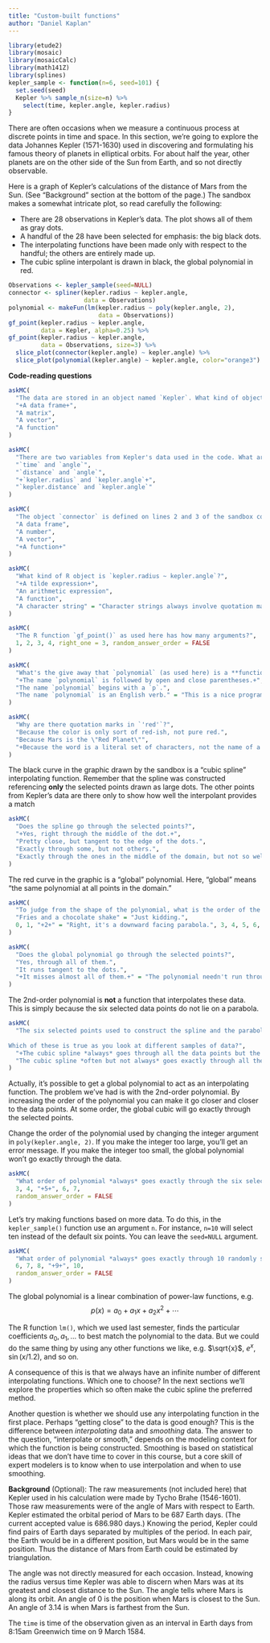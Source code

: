 ```yaml
---
title: "Custom-built functions"
author: "Daniel Kaplan"
---
```


```r
library(etude2)
library(mosaic)
library(mosaicCalc)
library(math141Z)
library(splines)
kepler_sample <- function(n=6, seed=101) {
  set.seed(seed)
  Kepler %>% sample_n(size=n) %>%
    select(time, kepler.angle, kepler.radius)
}

```

There are often occasions when we measure a continuous process at discrete points in time and space. In this section, we're going to explore the data Johannes Kepler (1571-1630) used in discovering and formulating his famous theory of planets in elliptical orbits. For about half the year, other planets are on the other side of the Sun from Earth, and so not directly observable. 

Here is a graph of Kepler's calculations of the distance of Mars from the Sun. (See "Background" section at the bottom of the page.) The sandbox makes a somewhat intricate plot, so read carefully the following:

* There are 28 observations in Kepler's data. The plot shows all of them as gray dots. 
* A handful of the 28 have been selected for emphasis: the big black dots.
* The interpolating functions have been made only with respect to the handful; the others are entirely made up.
* The cubic spline interpolant is drawn in black, the global polynomial in red.

```r
Observations <- kepler_sample(seed=NULL)
connector <- spliner(kepler.radius ~ kepler.angle, 
                     data = Observations)
polynomial <- makeFun(lm(kepler.radius ~ poly(kepler.angle, 2), 
                         data = Observations))
gf_point(kepler.radius ~ kepler.angle, 
         data = Kepler, alpha=0.25) %>%
gf_point(kepler.radius ~ kepler.angle, 
         data = Observations, size=3) %>%
  slice_plot(connector(kepler.angle) ~ kepler.angle) %>%
  slice_plot(polynomial(kepler.angle) ~ kepler.angle, color="orange3") 
```

<div class="explanation-note">
**Code-reading questions**

```r
askMC(
  "The data are stored in an object named `Kepler`. What kind of object is `Kepler`?",
  "+A data frame+",
  "A matrix",
  "A vector",
  "A function"
)
```

```r
askMC(
  "There are two variables from Kepler's data used in the code. What are their names?", 
  "`time` and `angle`",
  "`distance` and `angle`",
  "+`kepler.radius` and `kepler.angle`+",
  "`kepler.distance` and `kepler.angle`"
)
```

```r
askMC(
  "The object `connector` is defined on lines 2 and 3 of the sandbox code. What kind of R object is `connector`? (Hint, you may need to read further along in the code to figure this out.)",
  "A data frame",
  "A number",
  "A vector",
  "+A function+"
)
```



```r
askMC(
  "What kind of R object is `kepler.radius ~ kepler.angle`?",
  "+A tilde expression+",
  "An arithmetic expression",
  "A function",
  "A character string" = "Character strings always involve quotation marks."
)
```
```r
askMC(
  "The R function `gf_point()` as used here has how many arguments?",
  1, 2, 3, 4, right_one = 3, random_answer_order = FALSE
)
```

```r
askMC(
  "What's the give away that `polynomial` (as used here) is a **function**?",
  "+The name `polynomial` is followed by open and close parentheses.+",
  "The name `polynomial` begins with a `p`.",
  "The name `polynomial` is an English verb." = "This is a nice programming style to use natural-language verbs to name functions, but it is not at all required by the language. (And \"polynomial\" isn't a verb anyway.)"
)
```

```r
askMC(  
  "Why are there quotation marks in `'red'`?",
  "Because the color is only sort of red-ish, not pure red.",
  "Because Mars is the \"Red Planet\"",
  "+Because the word is a literal set of characters, not the name of a function or other R object.+"
)
```

</div>

The black curve in the graphic drawn by the sandbox is a "cubic spline" interpolating function. Remember that the spline was constructed referencing **only** the selected points drawn as large dots. The other points from Kepler's data are there only to show how well the interpolant provides a match

```r
askMC(
  "Does the spline go through the selected points?",
  "+Yes, right through the middle of the dot.+",
  "Pretty close, but tangent to the edge of the dots.",
  "Exactly through some, but not others.",
  "Exactly through the ones in the middle of the domain, but not so well through the ones at the extremes."
)
```

The red curve in the graphic is a "global" polynomial. Here, "global" means "the same polynomial at all points in the domain."

```r
askMC(
  "To judge from the shape of the polynomial, what is the order of the polynomial? (Make sure the sandbox is reset to the original code before you form your answer.)",
  "Fries and a chocolate shake" = "Just kidding.",
  0, 1, "+2+" = "Right, it's a downward facing parabola.", 3, 4, 5, 6, random_answer_order = FALSE
)
``` 

```r
askMC(
  "Does the global polynomial go through the selected points?",
  "Yes, through all of them.",
  "It runs tangent to the dots.",
  "+It misses almost all of them.+" = "The polynomial needn't run through any of the data points. That it goes through one here is just a coincidence."
)
```

The 2nd-order polynomial is **not** a function that interpolates these data. This is simply because the six selected data points do not lie on a parabola. 

```r
askMC(
  "The six selected points used to construct the spline and the parabola were selected at random. When you rerun the code, a new random sample will be used. Repeatedly run the code to get some idea of the amount of random variation. This will help you see whether the spline method always constructs an interpolating function and whether the 2nd-order polynomial ever gives an interpolating function for these data.  
  
Which of these is true as you look at different samples of data?",
  "+The cubic spline *always* goes through all the data points but the global, 2nd-order polynomial *hardly ever* goes exactly through all of them.+",
  "The cubic spline *often but not always* goes exactly through all the data points but the global, 2nd-order polynomial *sometimes but not often* goes through all of them."
)
```
Actually, it's possible to get a global polynomial to act as an interpolating function. The problem we've had is with the 2nd-order polynomial. By increasing the order of the polynomial you can make it go closer and closer to the data points. At some order, the global cubic will go exactly through the selected points.

Change the order of the polynomial used by changing the integer argument in `poly(kepler.angle, 2)`. If you make the integer too large, you'll get an error message. If you make the integer too small, the global polynomial won't go exactly through the data. 

```r
askMC(
  "What order of polynomial *always* goes exactly through the six selected points.",
  3, 4, "+5+", 6, 7, 
  random_answer_order = FALSE
)
```

Let's try making functions based on more data. To do this, in the `kepler_sample()` function use an argument `n`. For instance, `n=10` will select ten instead of the default six points. You can leave the `seed=NULL` argument.

```r
askMC(
  "What order of polynomial *always* goes exactly through 10 randomly selected points. Try several different random samples of data.",
  6, 7, 8, "+9+", 10,  
  random_answer_order = FALSE
)
```

The global polynomial is a linear combination of power-law functions, e.g. $$p(x) = a_0 + a_1 x + a_2 x^2 + \cdots$$

The R function `lm()`, which we used last semester, finds the particular coefficients $a_0, a_1, \ldots$ to best match the polynomial to the data. But we could do the same thing by using any other functions we like, e.g. $\sqrt{x}$, $e^x$, $\sin(x/1.2)$, and so on.

A consequence of this is that we always have an infinite number of different interpolating functions. Which one to choose? In the next sections we'll explore the properties which so often make the cubic spline the preferred method.

Another question is whether we should use any interpolating function in the first place. Perhaps "getting close" to the data is good enough? This is the difference between *interpolating* data and *smoothing* data. The answer to the question, "interpolate or smooth," depends on the modeling context for which the function is being constructed. Smoothing is based on statistical ideas that we don't have time to cover in this course, but a core skill of expert modelers is to know when to use interpolation and when to use smoothing. 


**Background** (Optional): The raw measurements (not included here) that Kepler used in his calculation were made by Tycho Brahe (1546-1601). Those raw measurements were of the angle of Mars with respect to Earth. Kepler estimated the orbital period of Mars to be 687 Earth days. (The current accepted value is 686.980 days.) Knowing the period, Kepler could find pairs of Earth days separated by multiples of the period. In each pair, the Earth would be in a different position, but Mars would be in the same position. Thus the distance of Mars from Earth could be estimated by triangulation.

The angle was not directly measured for each occasion. Instead, knowing the radius versus time Kepler was able to discern when Mars was at its greatest and closest distance to the Sun. The angle tells where Mars is along its orbit. An angle of 0 is the position when Mars is closest to the Sun. An angle of 3.14 is when Mars is farthest from the Sun.

The `time` is time of the observation given as an interval in Earth days from 8:15am Greenwich time on 9 March 1584.
